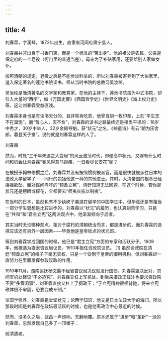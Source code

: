 ```yaml
---
---
---
```

title: 4
---



刘春霖，字润琴，1872年出生，直隶省河间府肃宁县人。

刘春霖并非出身于书香门第，而是一个标准的“苦出身”。他的祖父是农民，父亲是保定府的一个皂役（衙门里的普通当差），母亲为了补贴家用，还要给别人家做女仆。

按照清朝的规定，皂役之后是不能参加科举的，所以刘春霖被寄养到了大伯家里，送入保定著名的莲池书院读书，师从当时书院的总教习吴汝纶。

吴汝纶是晚清著名的文学家和教育家，在他的主持下，莲池书院虽为中式书院，却引入大量的“西学”，如《万国史要》《西国哲学史》《世界文明史》《海上权力史》等，这让刘春霖受益匪浅。

刘春霖本身也是有读书天分的，且非常肯吃苦，他曾自刻一枚印章，上刻“平生志不在温饱”。而“苦心人，天不负”，刘春霖的读书之路最终还是相当平坦的：18岁中秀才，30岁中举人，32岁金殿夺魁，获“状元”之名。《神童诗》有云“朝为田舍郎，暮登天子堂”，说的就是刘春霖这样的人了。

刘春霖



然而，时处“三千年未遇之大变局”的风云激荡时代，即便高中状元，又哪有什么时间和机会让刘春霖“春风得意马蹄疾，一日看尽长安花”呢？

在被授予翰林修撰之后，刘春霖并没有按照惯例被派官，而是很快就被派往日本的法政大学留学了——同行的包括他这一科的其他进士。其时，大清帝国的根基已经摇摇欲坠，面对民间呼吁的“预备立宪”，清廷知道无法回避，在这个时候，管你是状元还是榜眼或探花，全都要去“师夷长技以制夷”。

在当时的日本，虽然也有不少纨绔子弟混在留学的中国学生中，但毕竟还是有相当一部分学生思想是比较进步的。刘春霖以“状元”的履历，也认真刻苦学习，只是在“共和”和“君主立宪”这两派观点中，他渐渐倾向于后者。

其实当时无论哪种观点，相对于腐朽的清朝统治而言，都是进步的。而刘春霖的选择应该还有另外一层因素——毕竟他是皇帝钦点的状元郎。

等到刘春霖学成回国的时候，他已是“君主立宪”方面的专家和活跃分子。1909年，他被选为直隶咨议局议员，1910年担任资政院议员。 [1] 虽然资政院在清廷“预备立宪”的幌子下毫无实权，只是一个受制于皇帝的御用机构，但刘春霖却一直努力在里面发挥参政议政的作用。

1910年11月，湖南巡抚杨文鼎不经省咨议局决议就发行国债，刘春霖坚决反对，其间军机处建议“不必追究”，刘春霖又杠上军机处。到后来摄政王载沣也要求资政院不要“多管闲事”，刘春霖直接又杠上了摄政王：“于立宪精神很相背驰，将来立宪政体很不牢固，恐要变成专制。”

论国学修养，刘春霖是堂堂状元；论西学知识，他又是日本法政大学的海归，所以那段时间是刘春霖在政坛最活跃的时候，也是他离政治中心最近的时候。

然而，没多久之后，武昌一声炮响，天翻地覆。原本还属于“进步”和“革新”一派的刘春霖，忽然发现自己多了一顶帽子：

前清遗老。